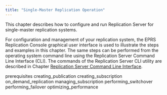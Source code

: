 ```yaml
---
title: "Single-Master Replication Operation"
---
```


<div id="smr_operation" class="registered_link"></div>

This chapter describes how to configure and run Replication Server for single-master replication systems.

For configuration and management of your replication system, the EPRS Replication Console graphical user interface is used to illustrate the steps and examples in this chapter. The same steps can be performed from the operating system command line using the Replication Server Command Line Interface (CLI). The commands of the Replication Server CLI utility are described in Chapter [Replication Server Command Line Interface](../08_xdb_cli/#xdb_cli).

<div class="toctree" maxdepth="4">

prerequisites creating_publication creating_subscription on_demand_replication managing_subscription performing_switchover performing_failover optimizing_performance

</div>
